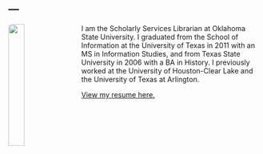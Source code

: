---
---

<link rel="stylesheet" href="styles.css" type="text/css">

<img src="images/Iakovakis__Clarke.jpg" style="width:25%; border-radius: 8px; margin-right: 20px" align="left">

I am the Scholarly Services Librarian at Oklahoma State University. I graduated from the School of Information at the University of Texas in 2011 with an MS in Information Studies, and from Texas State University in 2006 with a BA in History. I previously worked at the University of Houston-Clear Lake and the University of Texas at Arlington.

[View my resume here.](files/Iakovakis.Resume.pdf)